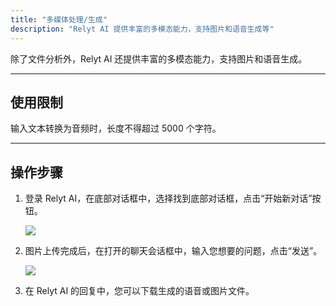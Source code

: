 ```yaml
---
title: "多媒体处理/生成"
description: "Relyt AI 提供丰富的多模态能力，支持图片和语音生成等"
---
```


除了文件分析外，Relyt AI 还提供丰富的多模态能力，支持图片和语音生成。

---

## 使用限制

输入文本转换为音频时，长度不得超过 5000 个字符。

---

## 操作步骤

1. 登录 Relyt AI，在底部对话框中，选择找到底部对话框，点击“开始新对话”按钮。

    <Frame>
     <img src="/user/img/new-chat.png" style={{ borderRadius: '0.5rem' }} />
    </Frame>


2. 图片上传完成后，在打开的聊天会话框中，输入您想要的问题，点击“发送”。

    <Frame>
     <img src="/user/img/text-to-image.png" style={{ borderRadius: '0.5rem' }} />
    </Frame>
    

3. 在 Relyt AI 的回复中，您可以下载生成的语音或图片文件。
